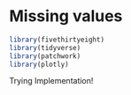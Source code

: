 # Missing values


```r
library(fivethirtyeight)
library(tidyverse)
library(patchwork)
library(plotly)
```

Trying Implementation!
